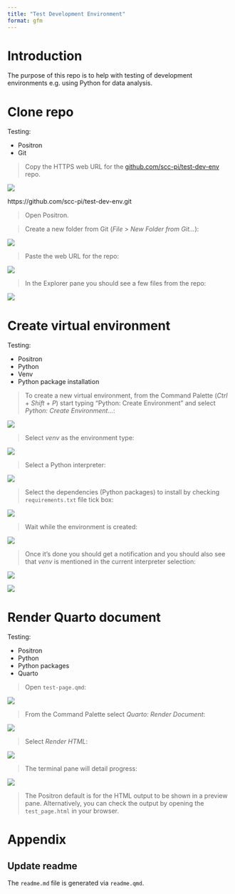 ```yaml
---
title: "Test Development Environment"
format: gfm
---
```


# Introduction 

The purpose of this repo is to help with testing of development environments e.g. using Python for data analysis.  

# Clone repo

Testing:  

* Positron  
* Git

> Copy the HTTPS web URL for the [github.com/scc-pi/test-dev-env](https://github.com/scc-pi/test-dev-env) repo.

![](resources/repo-web-url.jpg)  

https://github.com/scc-pi/test-dev-env.git

> Open Positron.

> Create a new folder from Git (*File* > *New Folder from Git...*):

![](resources/new-folder-git.jpg)  

> Paste the web URL for the repo:  

![](resources/paste-repo-url.jpg)  

> In the Explorer pane you should see a few files from the repo:  

![](resources/explorer-few-files.jpg)

# Create virtual environment

Testing:  

* Positron  
* Python  
* Venv  
* Python package installation

> To create a new virtual environment, from the Command Palette (*Ctrl* + *Shift* + *P*) start typing "Python: Create Environment" and select *Python: Create Environment...*: 

![](resources/cmd-palette-create-env.jpg)  

> Select *venv* as the environment type:  

![](resources/venv-select.jpg)  

> Select a Python interpreter:  

![](resources/python-interpreter-select.jpg)  

> Select the dependencies (Python packages) to install by checking `requirements.txt` file tick box:  

![](resources/requirements-select.jpg)

> Wait while the environment is created:  

![](resources/creating-env.jpg)

> Once it's done you should get a notification and you should also see that *venv* is mentioned in the current interpreter selection:  

![](resources/env-created.jpg)  

![](resources/selected-interpreter-venv.jpg)

# Render Quarto document

Testing:  

* Positron  
* Python  
* Python packages  
* Quarto  

> Open `test-page.qmd`:  

![](resources/qmd-open.jpg)  

> From the Command Palette select *Quarto: Render Document*:  

![](resources/qmd-render.jpg)

> Select *Render HTML*:  

![](resources/render-html.jpg)

> The terminal pane will detail progress:  

![](resources/terminal-output.jpg)

> The Positron default is for the HTML output to be shown in a preview pane. Alternatively, you can check the output by opening the `test_page.html` in your browser.    

# Appendix  

## Update readme

The `readme.md` file is generated via `readme.qmd`.